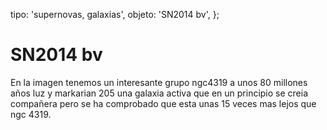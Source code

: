 
  tipo: 'supernovas, galaxias',
  objeto: 'SN2014 bv',
};

# SN2014 bv

<Imagen
  src="registro/sn2014-bv_20140714_sn2014bv_20140714_i88-copia.jpg"
  fecha="20140714"
/>

En la imagen tenemos un interesante grupo ngc4319 a unos 80 millones años luz
y markarian 205 una galaxia activa que en un principio se  creia
compañera pero se ha comprobado que esta unas 15 veces mas lejos que ngc 4319.